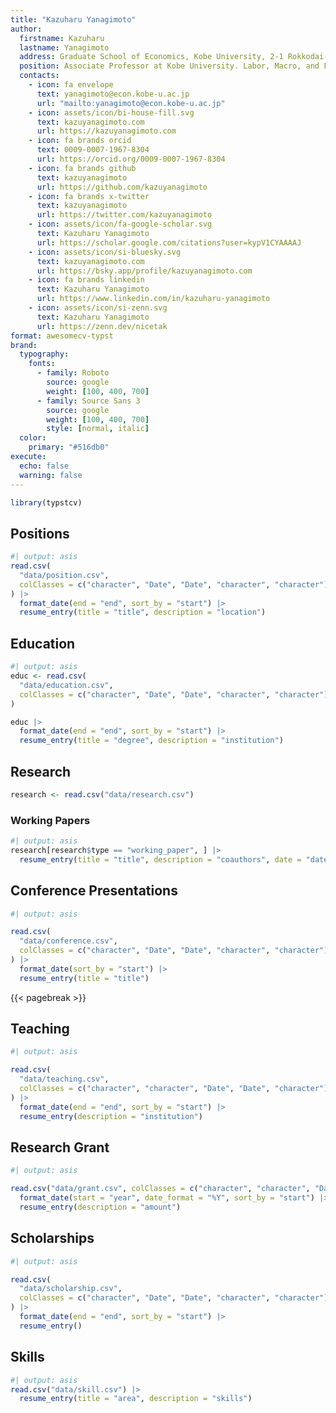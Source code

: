```yaml
---
title: "Kazuharu Yanagimoto"
author:
  firstname: Kazuharu
  lastname: Yanagimoto
  address: Graduate School of Economics, Kobe University, 2-1 Rokkodai-cho Nada-ku, Kobe, Hyogo Prefecture, 657-8501, Japan
  position: Associate Professor at Kobe University. Labor, Macro, and Family Economics
  contacts:
    - icon: fa envelope
      text: yanagimoto@econ.kobe-u.ac.jp
      url: "mailto:yanagimoto@econ.kobe-u.ac.jp"
    - icon: assets/icon/bi-house-fill.svg
      text: kazuyanagimoto.com
      url: https://kazuyanagimoto.com
    - icon: fa brands orcid
      text: 0009-0007-1967-8304
      url: https://orcid.org/0009-0007-1967-8304
    - icon: fa brands github
      text: kazuyanagimoto
      url: https://github.com/kazuyanagimoto
    - icon: fa brands x-twitter
      text: kazuyanagimoto
      url: https://twitter.com/kazuyanagimoto
    - icon: assets/icon/fa-google-scholar.svg
      text: Kazuharu Yanagimoto
      url: https://scholar.google.com/citations?user=kypV1CYAAAAJ
    - icon: assets/icon/si-bluesky.svg
      text: kazuyanagimoto.com
      url: https://bsky.app/profile/kazuyanagimoto.com
    - icon: fa brands linkedin
      text: Kazuharu Yanagimoto
      url: https://www.linkedin.com/in/kazuharu-yanagimoto
    - icon: assets/icon/si-zenn.svg
      text: Kazuharu Yanagimoto
      url: https://zenn.dev/nicetak
format: awesomecv-typst
brand:
  typography: 
    fonts:
      - family: Roboto
        source: google
        weight: [100, 400, 700]
      - family: Source Sans 3
        source: google
        weight: [100, 400, 700]
        style: [normal, italic]
  color:
    primary: "#516db0"
execute: 
  echo: false
  warning: false
---
```


```r
library(typstcv)
```

## Positions

```r
#| output: asis
read.csv(
  "data/position.csv",
  colClasses = c("character", "Date", "Date", "character", "character")
) |>
  format_date(end = "end", sort_by = "start") |>
  resume_entry(title = "title", description = "location")
```

## Education

```r
#| output: asis
educ <- read.csv(
  "data/education.csv",
  colClasses = c("character", "Date", "Date", "character", "character")
)

educ |>
  format_date(end = "end", sort_by = "start") |>
  resume_entry(title = "degree", description = "institution")
```

## Research

```r
research <- read.csv("data/research.csv")
```

### Working Papers

```r
#| output: asis
research[research$type == "working_paper", ] |>
  resume_entry(title = "title", description = "coauthors", date = "date")
```

## Conference Presentations

```r
#| output: asis

read.csv(
  "data/conference.csv",
  colClasses = c("character", "Date", "Date", "character", "character")
) |>
  format_date(sort_by = "start") |>
  resume_entry(title = "title")
```

{{< pagebreak >}}

## Teaching

```r
#| output: asis

read.csv(
  "data/teaching.csv",
  colClasses = c("character", "character", "Date", "Date", "character")
) |>
  format_date(end = "end", sort_by = "start") |>
  resume_entry(description = "institution")
```

## Research Grant

```r
#| output: asis

read.csv("data/grant.csv", colClasses = c("character", "character", "Date")) |>
  format_date(start = "year", date_format = "%Y", sort_by = "start") |>
  resume_entry(description = "amount")
```


## Scholarships

```r
#| output: asis

read.csv(
  "data/scholarship.csv",
  colClasses = c("character", "Date", "Date", "character", "character")
) |>
  format_date(end = "end", sort_by = "start") |>
  resume_entry()
```


## Skills

```r
#| output: asis
read.csv("data/skill.csv") |>
  resume_entry(title = "area", description = "skills")
```
